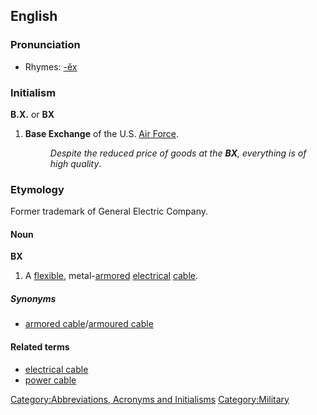 {{see|Bx}}

==English==

===Pronunciation===
* Rhymes: [[Rhymes:English:-ěx|-ěx]]

===Initialism===
'''B.X.''' or '''BX'''
# '''Base Exchange''' of the U.S. [[Air Force]].
#:''Despite the reduced price of goods at the '''BX''', everything is of high quality''.

===Etymology===
Former trademark of General Electric Company.

====Noun====
'''BX'''
# A [[flexible]], metal-[[armored]] [[electrical]] [[cable]].

=====Synonyms=====
* [[armored cable]]/[[armoured cable]]

====Related terms====
* [[electrical cable]]
* [[power cable]]

[[Category:Abbreviations, Acronyms and Initialisms]]
[[Category:Military]]